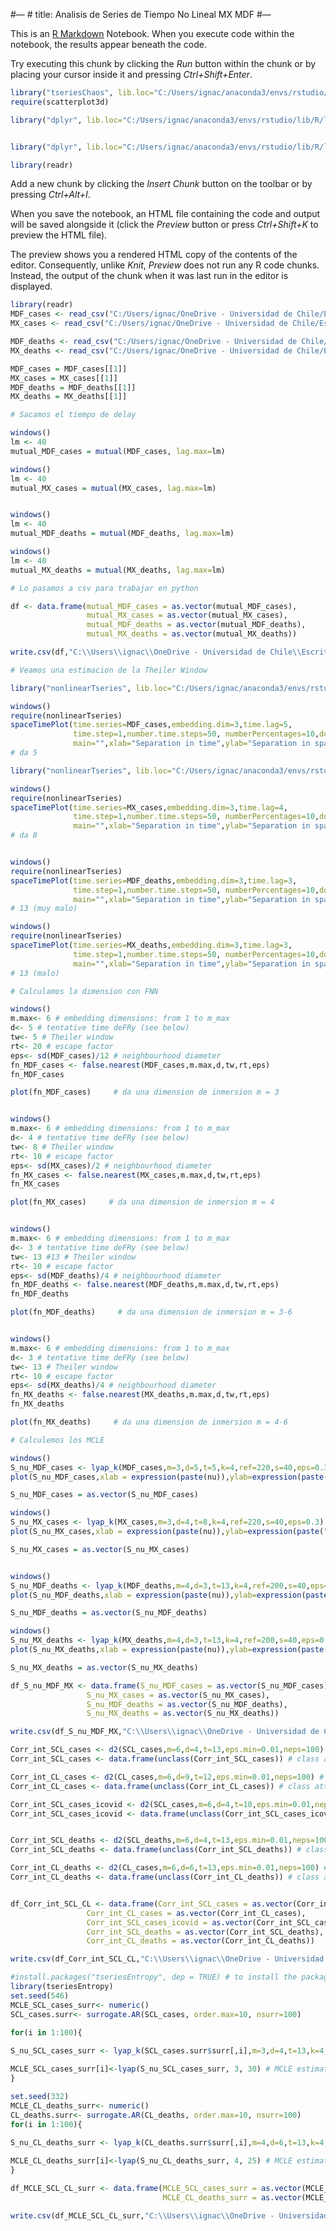 #---
# title: Analisis de Series de Tiempo No Lineal MX MDF
#---

This is an [R Markdown](http://rmarkdown.rstudio.com) Notebook. When you execute code within the notebook, the results appear beneath the code. 

Try executing this chunk by clicking the *Run* button within the chunk or by placing your cursor inside it and pressing *Ctrl+Shift+Enter*. 

```r
library("tseriesChaos", lib.loc="C:/Users/ignac/anaconda3/envs/rstudio/lib/R/library")
require(scatterplot3d)

library("dplyr", lib.loc="C:/Users/ignac/anaconda3/envs/rstudio/lib/R/library")


library("dplyr", lib.loc="C:/Users/ignac/anaconda3/envs/rstudio/lib/R/library")

library(readr)
```

Add a new chunk by clicking the *Insert Chunk* button on the toolbar or by pressing *Ctrl+Alt+I*.

When you save the notebook, an HTML file containing the code and output will be saved alongside it (click the *Preview* button or press *Ctrl+Shift+K* to preview the HTML file).

The preview shows you a rendered HTML copy of the contents of the editor. Consequently, unlike *Knit*, *Preview* does not run any R code chunks. Instead, the output of the chunk when it was last run in the editor is displayed.

```r
library(readr)
MDF_cases <- read_csv("C:/Users/ignac/OneDrive - Universidad de Chile/Escritorio/Modelamietno Matematico/Chaos-Presence-SARS-CoV-II/MDF_cases")
MX_cases <- read_csv("C:/Users/ignac/OneDrive - Universidad de Chile/Escritorio/Modelamietno Matematico/Chaos-Presence-SARS-CoV-II/MX_cases")

MDF_deaths <- read_csv("C:/Users/ignac/OneDrive - Universidad de Chile/Escritorio/Modelamietno Matematico/Chaos-Presence-SARS-CoV-II/MDF_deaths")
MX_deaths <- read_csv("C:/Users/ignac/OneDrive - Universidad de Chile/Escritorio/Modelamietno Matematico/Chaos-Presence-SARS-CoV-II/MX_deaths")

MDF_cases = MDF_cases[[1]]
MX_cases = MX_cases[[1]]
MDF_deaths = MDF_deaths[[1]]
MX_deaths = MX_deaths[[1]]
```

```r
# Sacamos el tiempo de delay

windows()
lm <- 40
mutual_MDF_cases = mutual(MDF_cases, lag.max=lm)

windows()
lm <- 40
mutual_MX_cases = mutual(MX_cases, lag.max=lm)


windows()
lm <- 40
mutual_MDF_deaths = mutual(MDF_deaths, lag.max=lm)

windows()
lm <- 40
mutual_MX_deaths = mutual(MX_deaths, lag.max=lm)

# Lo pasamos a csv para trabajar en python

df <- data.frame(mutual_MDF_cases = as.vector(mutual_MDF_cases),
                 mutual_MX_cases = as.vector(mutual_MX_cases),
                 mutual_MDF_deaths = as.vector(mutual_MDF_deaths),
                 mutual_MX_deaths = as.vector(mutual_MX_deaths))

write.csv(df,"C:\\Users\\ignac\\OneDrive - Universidad de Chile\\Escritorio\\Modelamietno Matematico\\Chaos-Presence-SARS-CoV-II\\data_para_R\\AMI_MDF_MX.csv", row.names = FALSE)
```
```r
# Veamos una estimacion de la Theiler Window

library("nonlinearTseries", lib.loc="C:/Users/ignac/anaconda3/envs/rstudio/lib/R/library")

windows()
require(nonlinearTseries)
spaceTimePlot(time.series=MDF_cases,embedding.dim=3,time.lag=5,
              time.step=1,number.time.steps=50, numberPercentages=10,do.plot=TRUE,
              main="",xlab="Separation in time",ylab="Separation in space")
# da 5

library("nonlinearTseries", lib.loc="C:/Users/ignac/anaconda3/envs/rstudio/lib/R/library")

windows()
require(nonlinearTseries)
spaceTimePlot(time.series=MX_cases,embedding.dim=3,time.lag=4,
              time.step=1,number.time.steps=50, numberPercentages=10,do.plot=TRUE,
              main="",xlab="Separation in time",ylab="Separation in space")
# da 8


windows()
require(nonlinearTseries)
spaceTimePlot(time.series=MDF_deaths,embedding.dim=3,time.lag=3,
              time.step=1,number.time.steps=50, numberPercentages=10,do.plot=TRUE,
              main="",xlab="Separation in time",ylab="Separation in space")
# 13 (muy malo)

windows()
require(nonlinearTseries)
spaceTimePlot(time.series=MX_deaths,embedding.dim=3,time.lag=3,
              time.step=1,number.time.steps=50, numberPercentages=10,do.plot=TRUE,
              main="",xlab="Separation in time",ylab="Separation in space")
# 13 (malo)

```

```r
# Calculamos la dimension con FNN

windows()
m.max<- 6 # embedding dimensions: from 1 to m_max
d<- 5 # tentative time deFRy (see below)
tw<- 5 # Theiler window
rt<- 20 # escape factor
eps<- sd(MDF_cases)/12 # neighbourhood diameter
fn_MDF_cases <- false.nearest(MDF_cases,m.max,d,tw,rt,eps)
fn_MDF_cases

plot(fn_MDF_cases)     # da una dimension de inmersion m = 3


windows()
m.max<- 6 # embedding dimensions: from 1 to m_max
d<- 4 # tentative time deFRy (see below)
tw<- 8 # Theiler window
rt<- 10 # escape factor
eps<- sd(MX_cases)/2 # neighbourhood diameter
fn_MX_cases <- false.nearest(MX_cases,m.max,d,tw,rt,eps)
fn_MX_cases

plot(fn_MX_cases)     # da una dimension de inmersion m = 4


windows()
m.max<- 6 # embedding dimensions: from 1 to m_max
d<- 3 # tentative time deFRy (see below)
tw<- 13 #13 # Theiler window
rt<- 10 # escape factor
eps<- sd(MDF_deaths)/4 # neighbourhood diameter
fn_MDF_deaths <- false.nearest(MDF_deaths,m.max,d,tw,rt,eps)
fn_MDF_deaths

plot(fn_MDF_deaths)     # da una dimension de inmersion m = 3-6


windows()
m.max<- 6 # embedding dimensions: from 1 to m_max
d<- 3 # tentative time deFRy (see below)
tw<- 13 # Theiler window
rt<- 10 # escape factor
eps<- sd(MX_deaths)/4 # neighbourhood diameter
fn_MX_deaths <- false.nearest(MX_deaths,m.max,d,tw,rt,eps)
fn_MX_deaths

plot(fn_MX_deaths)     # da una dimension de inmersion m = 4-6


```
```r
# Calculemos los MCLE

windows()
S_nu_MDF_cases <- lyap_k(MDF_cases,m=3,d=5,t=5,k=4,ref=220,s=40,eps=0.3)
plot(S_nu_MDF_cases,xlab = expression(paste(nu)),ylab=expression(paste("S",(nu))))

S_nu_MDF_cases = as.vector(S_nu_MDF_cases)

windows()
S_nu_MX_cases <- lyap_k(MX_cases,m=3,d=4,t=8,k=4,ref=220,s=40,eps=0.3)
plot(S_nu_MX_cases,xlab = expression(paste(nu)),ylab=expression(paste("S",(nu))))

S_nu_MX_cases = as.vector(S_nu_MX_cases)


windows()
S_nu_MDF_deaths <- lyap_k(MDF_deaths,m=4,d=3,t=13,k=4,ref=200,s=40,eps=0.3)
plot(S_nu_MDF_deaths,xlab = expression(paste(nu)),ylab=expression(paste("S",(nu))))

S_nu_MDF_deaths = as.vector(S_nu_MDF_deaths)

windows()
S_nu_MX_deaths <- lyap_k(MX_deaths,m=4,d=3,t=13,k=4,ref=200,s=40,eps=0.2)
plot(S_nu_MX_deaths,xlab = expression(paste(nu)),ylab=expression(paste("S",(nu))))

S_nu_MX_deaths = as.vector(S_nu_MX_deaths)
```
```r

df_S_nu_MDF_MX <- data.frame(S_nu_MDF_cases = as.vector(S_nu_MDF_cases),
                 S_nu_MX_cases = as.vector(S_nu_MX_cases),
                 S_nu_MDF_deaths = as.vector(S_nu_MDF_deaths),
                 S_nu_MX_deaths = as.vector(S_nu_MX_deaths))

write.csv(df_S_nu_MDF_MX,"C:\\Users\\ignac\\OneDrive - Universidad de Chile\\Escritorio\\Modelamietno Matematico\\Chaos-Presence-SARS-CoV-II\\data_para_R\\S_nu_MDF_MX.csv", row.names = FALSE)


```

```r
Corr_int_SCL_cases <- d2(SCL_cases,m=6,d=4,t=13,eps.min=0.01,neps=100) # correlation integral, m = 1,...,6
Corr_int_SCL_cases <- data.frame(unclass(Corr_int_SCL_cases)) # class attribute removed

Corr_int_CL_cases <- d2(CL_cases,m=6,d=9,t=12,eps.min=0.01,neps=100) # correlation integral, m = 1,...,6
Corr_int_CL_cases <- data.frame(unclass(Corr_int_CL_cases)) # class attribute removed

Corr_int_SCL_cases_icovid <- d2(SCL_cases,m=6,d=4,t=10,eps.min=0.01,neps=100) # correlation integral, m = 1,...,6
Corr_int_SCL_cases_icovid <- data.frame(unclass(Corr_int_SCL_cases_icovid)) # class attribute removed


Corr_int_SCL_deaths <- d2(SCL_deaths,m=6,d=4,t=13,eps.min=0.01,neps=100) # correlation integral, m = 1,...,6
Corr_int_SCL_deaths <- data.frame(unclass(Corr_int_SCL_deaths)) # class attribute removed

Corr_int_CL_deaths <- d2(CL_cases,m=6,d=6,t=13,eps.min=0.01,neps=100) # correlation integral, m = 1,...,6
Corr_int_CL_deaths <- data.frame(unclass(Corr_int_CL_deaths)) # class attribute removed


df_Corr_int_SCL_CL <- data.frame(Corr_int_SCL_cases = as.vector(Corr_int_SCL_cases),
                 Corr_int_CL_cases = as.vector(Corr_int_CL_cases),
                 Corr_int_SCL_cases_icovid = as.vector(Corr_int_SCL_cases_icovid),
                 Corr_int_SCL_deaths = as.vector(Corr_int_SCL_deaths),
                 Corr_int_CL_deaths = as.vector(Corr_int_CL_deaths))

write.csv(df_Corr_int_SCL_CL,"C:\\Users\\ignac\\OneDrive - Universidad de Chile\\Escritorio\\Modelamietno Matematico\\Chaos-Presence-SARS-CoV-II\\data_para_R\\Corr_int_SCL_CL.csv", row.names = FALSE)

```

```r
#install.packages("tseriesEntropy", dep = TRUE) # to install the package if not present
library(tseriesEntropy)
set.seed(546)
MCLE_SCL_cases_surr<- numeric()
SCL_cases.surr<- surrogate.AR(SCL_cases, order.max=10, nsurr=100)

for(i in 1:100){
  
S_nu_SCL_cases_surr <- lyap_k(SCL_cases.surr$surr[,i],m=3,d=4,t=13,k=4,ref=220,s=40,eps=0.3)

MCLE_SCL_cases_surr[i]<-lyap(S_nu_SCL_cases_surr, 3, 30) # MCLE estimate surrogates
}

set.seed(332)
MCLE_CL_deaths_surr<- numeric()
CL_deaths.surr<- surrogate.AR(CL_deaths, order.max=10, nsurr=100)
for(i in 1:100){
  
S_nu_CL_deaths_surr <- lyap_k(CL_deaths.surr$surr[,i],m=4,d=6,t=13,k=4,ref=200,s=40,eps=0.2)

MCLE_CL_deaths_surr[i]<-lyap(S_nu_CL_deaths_surr, 4, 25) # MCLE estimate surrogates
}

df_MCLE_SCL_CL_surr <- data.frame(MCLE_SCL_cases_surr = as.vector(MCLE_SCL_cases_surr),
                                  MCLE_CL_deaths_surr = as.vector(MCLE_CL_deaths_surr))

write.csv(df_MCLE_SCL_CL_surr,"C:\\Users\\ignac\\OneDrive - Universidad de Chile\\Escritorio\\Modelamietno Matematico\\Chaos-Presence-SARS-CoV-II\\data_para_R\\MCLE_surr_SCL_CL.csv", row.names = FALSE)

```